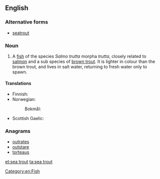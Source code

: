 ==English==

===Alternative forms===
* [[seatrout]]

===Noun===
{{en-noun|head=[[sea]] [[trout]]}}

# A [[fish]] of the species ''Salmo trutta'' morpha ''trutta'', closely related to [[salmon]] and a sub species of [[brown trout]].  It is lighter in colour than the brown trout, and lives in salt water, returning to fresh water only to spawn.

====Translations====
{{trans-top|''Salmo trutta'' morpha ''trutta''}}
* Finnish: {{t+|fi|meritaimen}}
* Norwegian: {{t-|no|sjøaure}}
*: Bokmål: {{t-|no|sjøørret}}
{{trans-mid}}
* Scottish Gaelic: {{t-|gd|gealag|f}}
{{trans-bottom}}

===Anagrams===
* [[outrates#English|outrates]]
* [[outstare#English|outstare]]
* [[torteaus#English|torteaus]]

[[Category:en:Fish]]

[[et:sea trout]]
[[ta:sea trout]]